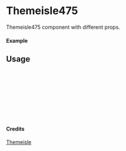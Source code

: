 
<Meta of={Themeisle475} title="Themeisle/Themeisle475" />

# Themeisle475

Themeisle475 component with different props.

#### Example

<Canvas of={Themeisle475.Primary} />

## Usage

```ts
import { Themeisle475 } from "yadl-ui";

const Example = () => {
  return (
      <Themeisle475 />
  );
};

export default Example;
```

#### Credits
[Themeisle](https://themeisle.com/illustrations/)
